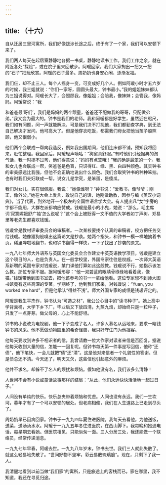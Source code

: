 ```yaml
---
---
---
```

title: （十六）
---




自从迁居三里河寓所，我们好像跋涉长途之后，终于有了一个家，我们可以安顿下来了。

我们两人每天在起居室静静地各据一书桌，静静地读书工作。我们工作之余，就在附近各处“探险”，或在院子里来回散步。阿瑗回家，我们大家掏出一把又一把的“石子”把玩欣赏。阿瑗的石子最多。周奶奶也身安心闲，逐渐发福。

我们仨，却不止三人。每个人摇身一变，可变成好几个人。例如阿瑗小时才五六岁的时候，我三姐就说：“你们一家呀，圆圆头最大，钟书最小。”我的姐姐妹妹都认为三姐说得对。阿瑗长大了，会照顾我，像姐姐；会陪我，像妹妹；会管我，像妈妈。阿瑗常说：“我

和爸爸最‘哥们’，我们是妈妈的两个顽童，爸爸还不配做我的哥哥，只配做弟弟。”我又变为最大的。钟书是我们的老师。我和阿瑗都是好学生，虽然近在咫尺，我们如有问题，问一声就能解决，可是我们决不打扰他，我们都勤查字典，到无法自己解决才发问。他可高大了。但是他穿衣吃饭，都需我们母女把他当孩子般照顾，他又很弱小。

他们两个会联成一帮向我造反，例如我出国期间，他们连床都不铺，预知我将回来，赶忙整理。我回家后，阿瑗轻声嘀咕：“狗窠真舒服。”有时他们引经据典的淘气话，我一时拐不过弯，他们得意说：“妈妈有点笨哦！”我的确是最笨的一个。我和女儿也会联成一帮，笑爸爸是色盲，只识得红、绿、黑、白四种颜色。其实钟书的审美感远比我强，但他不会正确地说出什么颜色。我们会取笑钟书的种种笨拙。也有时我们夫妇联成一帮，说女儿是学究，是笨蛋，是傻瓜。

我们对女儿，实在很佩服。我说：“她像谁呀？”钟书说：“爱教书，像爷爷；刚正，像外公。”她在大会上发言，敢说自己的话，她刚做助教，因参与编《英汉小词典》，当了代表，到外地开一个极左的全国性语言学大会。有人提出凡“女”字旁的字都不能用，大群左派都响应赞成。钱瑗是最小的小鬼，她说：“那么，毛主席词‘寂寞嫦娥舒广袖’怎么说呢？”这个会上被贬得一文不值的大学者如丁声树、郑易里等老先生都喜欢钱瑗。

钱瑗曾是教材评审委员会的审稿者。一次某校要找个认真的审稿者，校方把任务交给钱瑗。她像猎狗般嗅出这篇论文是抄袭。她两个指头，和钟书一模一样地摘着书页，稀里哗啦地翻书，也和钟书翻得一样快，一下子找出了抄袭的原文。

一九八七年师大外语系与英国文化委员会合作建立中英英语教学项目，钱瑗是建立这个项目的人，也是负责人。在一般学校里，外国专家往往是权威。一次师大英语系新聘的英国专家对钱瑗说，某门课他打算如此这般教。钱瑗说不行，她指示该怎么教。那位专家不服。据阿瑗形容：“他一双碧蓝的眼睛骨碌碌地看着我，像猫。”钱瑗带他到图书室去，把他该参考的书一一拿给他看。这位专家想不到师大图书馆竟有这些高深的专著。学期终了，他到我们家来，对钱瑗说：“Yuan, you worked me hard”，但是他承认“得益不浅”。师大外国专家的成绩是钱瑗评定的。

阿瑗是我生平杰作，钟书认为“可造之材”，我公公心目中的“读书种子”。她上高中学背粪桶，大学下乡下厂，毕业后又下放四清，九蒸九焙，却始终只是一粒种子，只发了一点芽芽。做父母的，心上不能舒坦。

钟书的小说改为电视剧，他一下子变成了名人。许多人慕名从远地来，要求一睹钱钟书的风采。他不愿做动物园里的希奇怪兽，我只好守住门为他挡客。

他每天要收到许多不相识者的信。我曾请教一位大作家对读者来信是否回复。据说他每天收到大量的信，怎能一一回复呢。但钟书每天第一件事是写回信，他称“还债”，他下笔快，一会儿就把“债”还“清”。这是他对来信者一个礼貌性的答谢。但是债总还不清。今天还了，明天又欠，这些信也引起意外的麻烦。

他并不求名，却躲不了名人的烦扰和烦恼。假如他没有名，我们该多么清静！

人世间不会有小说或童话故事那样的结局：“从此，他们永远快快活活地一起过日子。”

人间没有单纯的快乐。快乐总夹带着烦恼和忧虑。人间也没有永远。我们一生坎坷，暮年才有了一个可以安顿的居处。但老病相催，我们在人生道路上已走到尽头了。

周奶奶早已因病回家。钟书于一九九四年夏住进医院。我每天去看他，为他送饭，送菜，送汤汤水水。阿瑗于一九九五年冬住进医院，在西山脚下。我每晚和她通电话，每星期去看她。但医院相见，只能匆匆一面。三人分居三处，我还能做一个联络员，经常传递消息。

一九九七年早春，阿瑗去世。一九九八年岁末，钟书去世。我们三人就此失散了。就这么轻易地失散了。“世间好物不坚牢，彩云易散琉璃脆”。现在，只剩下了我一人。

我清醒地看到以前当做“我们家”的寓所，只是旅途上的客栈而已。家在哪里，我不知道，我还在寻觅归途。